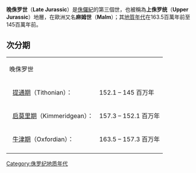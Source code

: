 {{Jurassic graphical timeline}}
'''晚侏罗世'''（'''Late Jurassic'''）是[[侏儸紀|侏儸紀]]的第三個世，也被稱為'''上侏罗统'''（'''Upper Jurassic'''）地層，在歐洲又名'''麻姆世'''（'''Malm'''）；其[[地質年代|地質年代]]在163.5百萬年前至145百萬年前。

==次分期==
{|
| 晚侏罗世
| 
|-
|  [[提通期|提通期]]（Tithonian）：
| 152.1 – 145 百万年
|-
|  [[启莫里期|启莫里期]]（Kimmeridgean）：
| 157.3 – 152.1 百万年
|-
|  [[牛津期|牛津期]]（Oxfordian）：
| 163.5 – 157.3 百万年
|-
|}

{{恐龙}}


[[Category:侏罗纪地质年代|Category:侏罗纪地质年代]]


{{Geol-stub}}